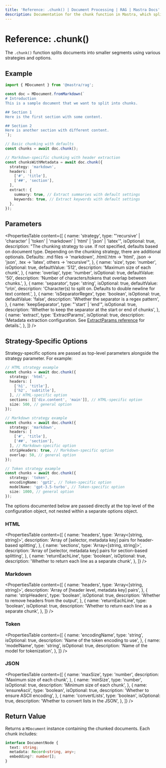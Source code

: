 ```yaml
---
title: 'Reference: .chunk() | Document Processing | RAG | Mastra Docs'
description: Documentation for the chunk function in Mastra, which splits documents into smaller segments using various strategies.
---
```


# Reference: .chunk()

The `.chunk()` function splits documents into smaller segments using various strategies and options.

## Example

```typescript
import { MDocument } from '@mastra/rag';

const doc = MDocument.fromMarkdown(`
# Introduction
This is a sample document that we want to split into chunks.

## Section 1
Here is the first section with some content.

## Section 2 
Here is another section with different content.
`);

// Basic chunking with defaults
const chunks = await doc.chunk();

// Markdown-specific chunking with header extraction
const chunksWithMetadata = await doc.chunk({
  strategy: 'markdown',
  headers: [
    ['#', 'title'],
    ['##', 'section'],
  ],
  extract: {
    summary: true, // Extract summaries with default settings
    keywords: true, // Extract keywords with default settings
  },
});
```

## Parameters

<PropertiesTable
  content={[
    {
      name: 'strategy',
      type: "'recursive' | 'character' | 'token' | 'markdown' | 'html' | 'json' | 'latex'",
      isOptional: true,
      description:
        "The chunking strategy to use. If not specified, defaults based on document type. Depending on the chunking strategy, there are additional optionals. Defaults: .md files → 'markdown', .html/.htm → 'html', .json → 'json', .tex → 'latex', others → 'recursive'",
    },
    {
      name: 'size',
      type: 'number',
      isOptional: true,
      defaultValue: '512',
      description: 'Maximum size of each chunk',
    },
    {
      name: 'overlap',
      type: 'number',
      isOptional: true,
      defaultValue: '50',
      description: 'Number of characters/tokens that overlap between chunks.',
    },
    {
      name: 'separator',
      type: 'string',
      isOptional: true,
      defaultValue: '\\n\\n',
      description: 'Character(s) to split on. Defaults to double newline for text content.',
    },
    {
      name: 'isSeparatorRegex',
      type: 'boolean',
      isOptional: true,
      defaultValue: 'false',
      description: 'Whether the separator is a regex pattern',
    },
    {
      name: 'keepSeparator',
      type: "'start' | 'end'",
      isOptional: true,
      description: 'Whether to keep the separator at the start or end of chunks',
    },
    {
      name: 'extract',
      type: 'ExtractParams',
      isOptional: true,
      description: 'Metadata extraction configuration. See [ExtractParams reference](./extract-params) for details.',
    },
  ]}
/>

## Strategy-Specific Options

Strategy-specific options are passed as top-level parameters alongside the strategy parameter. For example:

```typescript showLineNumbers copy
// HTML strategy example
const chunks = await doc.chunk({
  strategy: 'html',
  headers: [
    ['h1', 'title'],
    ['h2', 'subtitle'],
  ], // HTML-specific option
  sections: [['div.content', 'main']], // HTML-specific option
  size: 500, // general option
});

// Markdown strategy example
const chunks = await doc.chunk({
  strategy: 'markdown',
  headers: [
    ['#', 'title'],
    ['##', 'section'],
  ], // Markdown-specific option
  stripHeaders: true, // Markdown-specific option
  overlap: 50, // general option
});

// Token strategy example
const chunks = await doc.chunk({
  strategy: 'token',
  encodingName: 'gpt2', // Token-specific option
  modelName: 'gpt-3.5-turbo', // Token-specific option
  size: 1000, // general option
});
```

The options documented below are passed directly at the top level of the configuration object, not nested within a separate options object.

### HTML

<PropertiesTable
  content={[
    {
      name: 'headers',
      type: 'Array<[string, string]>',
      description: 'Array of [selector, metadata key] pairs for header-based splitting',
    },
    {
      name: 'sections',
      type: 'Array<[string, string]>',
      description: 'Array of [selector, metadata key] pairs for section-based splitting',
    },
    {
      name: 'returnEachLine',
      type: 'boolean',
      isOptional: true,
      description: 'Whether to return each line as a separate chunk',
    },
  ]}
/>

### Markdown

<PropertiesTable
  content={[
    {
      name: 'headers',
      type: 'Array<[string, string]>',
      description: 'Array of [header level, metadata key] pairs',
    },
    {
      name: 'stripHeaders',
      type: 'boolean',
      isOptional: true,
      description: 'Whether to remove headers from the output',
    },
    {
      name: 'returnEachLine',
      type: 'boolean',
      isOptional: true,
      description: 'Whether to return each line as a separate chunk',
    },
  ]}
/>

### Token

<PropertiesTable
  content={[
    {
      name: 'encodingName',
      type: 'string',
      isOptional: true,
      description: 'Name of the token encoding to use',
    },
    {
      name: 'modelName',
      type: 'string',
      isOptional: true,
      description: 'Name of the model for tokenization',
    },
  ]}
/>

### JSON

<PropertiesTable
  content={[
    {
      name: 'maxSize',
      type: 'number',
      description: 'Maximum size of each chunk',
    },
    {
      name: 'minSize',
      type: 'number',
      isOptional: true,
      description: 'Minimum size of each chunk',
    },
    {
      name: 'ensureAscii',
      type: 'boolean',
      isOptional: true,
      description: 'Whether to ensure ASCII encoding',
    },
    {
      name: 'convertLists',
      type: 'boolean',
      isOptional: true,
      description: 'Whether to convert lists in the JSON',
    },
  ]}
/>

## Return Value

Returns a `MDocument` instance containing the chunked documents. Each chunk includes:

```typescript
interface DocumentNode {
  text: string;
  metadata: Record<string, any>;
  embedding?: number[];
}
```

